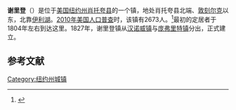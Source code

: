 {{Infobox settlement
|official_name            = 谢里登
|settlement_type          = 镇
|nickname                 = 
|motto                    =

<!-- Images -->
|image_skyline            = 
|imagesize                = 
|image_caption            = 
|image_flag               = 
|image_seal               =

<!-- Maps -->
|pushpin_map              = New York
|pushpin_label            = 谢里登
|pushpin_label_position   = <!-- the position of the pushpin label: left, right, top, bottom, none -->
|pushpin_map_caption      =
|pushpin_mapsize          =
|image_map                = 
|mapsize                  = 
|map_caption              = 
|image_map1               = 
|mapsize1                 = 
|map_caption1             =

<!-- Location -->
|coordinates_region       = US-NY
|subdivision_type         = [[国家|国家]]
|subdivision_name         = [[美国|美国]]
|subdivision_type1        = [[美国行政区划|州]]
|subdivision_name1        = [[纽约州|纽约州]]
|subdivision_type2        = [[纽约州行政区划|县]]
|subdivision_name2        = [[肖托夸县_(纽约州)|肖托夸县]]
|government_footnotes     = 
|government_type          = 
|established_title        = 
|established_date         =

<!-- Area -->
|unit_pref                = Imperial
|area_footnotes           = 
|area_magnitude           = 
|area_total_km2           = 96.6
|area_land_km2            = 96.5
|area_water_km2           = 0.1
|area_total_sq_mi         = 
|area_land_sq_mi          = 
|area_water_sq_mi         = 

<!-- Population -->
|population_as_of         = [[2010年美国人口普查|2010]]
|population_footnotes     = 
|population_total         = 2673
|population_density_km2   = 27.7
|population_density_sq_mi = 
<!-- General information -->
|timezone                 = [[美国东部时间|EST]]
|utc_offset               = -5
|timezone_DST             = EDT
|utc_offset_DST           = -4
|elevation_footnotes      = 
|elevation_m              = 232
|elevation_ft             = 761
|latd = 42 |latm = 29 |lats = 3 |latNS = N
|longd = 79 |longm = 14 |longs = 53 |longEW = W

<!-- Area/postal codes & others -->
|postal_code_type         = [[美国邮政编码|邮政编码]]
|postal_code              = 14135
|area_code                = [[美国电话区号716|716]]
|website                  = 
|footnotes                = 
}}
'''谢里登'''（{{lang-en|Sheridan}}）是位于[[美国|美国]][[纽约州|纽约州]][[肖托夸县_(纽约州)|肖托夸县]]的一个镇，地处肖托夸县北端、[[敦刻尔克_(纽约州)|敦刻尔克]]以东，北靠[[伊利湖|伊利湖]]。[[2010年美国人口普查|2010年美国人口普查]]时，该镇有2673人。<ref name>{{cite web|url=http://factfinder2.census.gov|publisher=[[United_States_Census_Bureau|United States Census Bureau]]|title=American FactFinder|accessdate=2020-09-19|archive-date=2013-09-11|archive-url=https://web.archive.org/web/20130911234518/http://factfinder2.census.gov/|dead-url=no}}</ref>最初的定居者于1804年左右到达这里。1827年，谢里登镇从[[汉诺威_(纽约州)|汉诺威镇]]与[[庞弗里特|庞弗里特镇]]分出，正式建立。

== 参考文献 ==
{{reflist}}

{{NY-stub}}
[[Category:纽约州城镇|Category:纽约州城镇]]